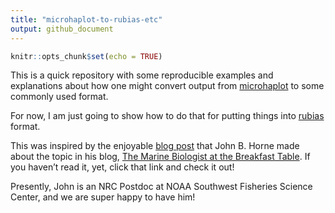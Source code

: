 ```yaml
---
title: "microhaplot-to-rubias-etc"
output: github_document
---
```


```r
knitr::opts_chunk$set(echo = TRUE)
```

This is a quick repository with some reproducible examples and explanations
about how one might convert output from
[microhaplot](https://github.com/ngthomas/microhaplot) to some commonly used format.

For now, I am just going to show how to do that for putting things into
[rubias](https://github.com/eriqande/rubias) format.

This was inspired by the enjoyable
[blog post](https://johnbhorne.wordpress.com/2019/03/22/snp-haplotypes-for-mixed-stock-fishery-analysis-microhaplot-to-rubias-conversion-in-r/) that John B. Horne made
about the topic in his blog,
[The Marine Biologist at the Breakfast Table](https://johnbhorne.wordpress.com/).
If you haven't read it, yet, click that link and check it out!

Presently, John is an NRC Postdoc at NOAA Southwest Fisheries Science
Center, and we are super happy to have him!



